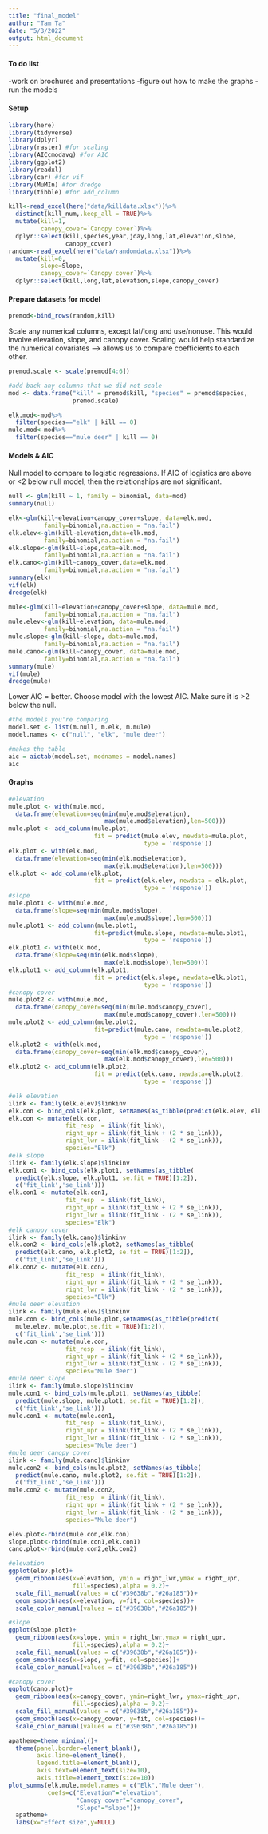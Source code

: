 ```yaml
---
title: "final_model"
author: "Tam Ta"
date: "5/3/2022"
output: html_document
---
```

#### To do list
-work on brochures and presentations
-figure out how to make the graphs
-run the models


#### Setup
```r
library(here)
library(tidyverse)
library(dplyr)
library(raster) #for scaling
library(AICcmodavg) #for AIC
library(ggplot2)
library(readxl)
library(car) #for vif
library(MuMIn) #for dredge
library(tibble) #for add_column
```

```r
kill<-read_excel(here("data/killdata.xlsx"))%>%
  distinct(kill_num,.keep_all = TRUE)%>%
  mutate(kill=1,
         canopy_cover=`Canopy cover`)%>%
  dplyr::select(kill,species,year,jday,long,lat,elevation,slope,
                canopy_cover)
random<-read_excel(here("data/randomdata.xlsx"))%>%
  mutate(kill=0,
         slope=Slope,
         canopy_cover=`Canopy cover`)%>%
  dplyr::select(kill,long,lat,elevation,slope,canopy_cover)
```

#### Prepare datasets for model

```r
premod<-bind_rows(random,kill)
```

Scale any numerical columns, except lat/long and use/nonuse. This would involve elevation, slope, and canopy cover. Scaling would help standardize the numerical covariates --> allows us to compare coefficients to each other.

```r
premod.scale <- scale(premod[4:6])

#add back any columns that we did not scale
mod <- data.frame("kill" = premod$kill, "species" = premod$species,
                  premod.scale)
```

```r
elk.mod<-mod%>%
  filter(species=="elk" | kill == 0)
mule.mod<-mod%>%
  filter(species=="mule deer" | kill == 0)
```

#### Models & AIC

Null model to compare to logistic regressions. If AIC of logistics are above or <2 below null model, then the relationships are not significant. 
```r
null <- glm(kill ~ 1, family = binomial, data=mod)
summary(null)
```

```r
elk<-glm(kill~elevation+canopy_cover+slope, data=elk.mod,
          family=binomial,na.action = "na.fail")
elk.elev<-glm(kill~elevation,data=elk.mod,
          family=binomial,na.action = "na.fail")
elk.slope<-glm(kill~slope,data=elk.mod,
          family=binomial,na.action = "na.fail")
elk.cano<-glm(kill~canopy_cover,data=elk.mod,
          family=binomial,na.action = "na.fail")
summary(elk)
vif(elk)
dredge(elk)
```

```r
mule<-glm(kill~elevation+canopy_cover+slope, data=mule.mod,
          family=binomial,na.action = "na.fail")
mule.elev<-glm(kill~elevation, data=mule.mod,
          family=binomial,na.action = "na.fail")
mule.slope<-glm(kill~slope, data=mule.mod,
          family=binomial,na.action = "na.fail")
mule.cano<-glm(kill~canopy_cover, data=mule.mod,
          family=binomial,na.action = "na.fail")
summary(mule)
vif(mule)
dredge(mule)
```

Lower AIC = better. Choose model with the lowest AIC. Make sure it is >2 below the null.

```r
#the models you're comparing
model.set <- list(m.null, m.elk, m.mule)
model.names <- c("null", "elk", "mule deer")

#makes the table
aic = aictab(model.set, modnames = model.names)
aic
```

#### Graphs

```r
#elevation
mule.plot <- with(mule.mod,
  data.frame(elevation=seq(min(mule.mod$elevation), 
                           max(mule.mod$elevation),len=500)))
mule.plot <- add_column(mule.plot, 
                        fit = predict(mule.elev, newdata=mule.plot,
                                      type = 'response'))
elk.plot <- with(elk.mod,
  data.frame(elevation=seq(min(elk.mod$elevation), 
                           max(elk.mod$elevation),len=500)))
elk.plot <- add_column(elk.plot, 
                        fit = predict(elk.elev, newdata = elk.plot,
                                      type = 'response'))
#slope
mule.plot1 <- with(mule.mod,
  data.frame(slope=seq(min(mule.mod$slope), 
                           max(mule.mod$slope),len=500)))
mule.plot1 <- add_column(mule.plot1, 
                        fit=predict(mule.slope, newdata=mule.plot1,
                                      type = 'response'))
elk.plot1 <- with(elk.mod,
  data.frame(slope=seq(min(elk.mod$slope), 
                           max(elk.mod$slope),len=500)))
elk.plot1 <- add_column(elk.plot1, 
                        fit = predict(elk.slope, newdata=elk.plot1,
                                      type = 'response'))
#canopy cover
mule.plot2 <- with(mule.mod,
  data.frame(canopy_cover=seq(min(mule.mod$canopy_cover), 
                           max(mule.mod$canopy_cover),len=500)))
mule.plot2 <- add_column(mule.plot2, 
                        fit=predict(mule.cano, newdata=mule.plot2,
                                      type = 'response'))
elk.plot2 <- with(elk.mod,
  data.frame(canopy_cover=seq(min(elk.mod$canopy_cover), 
                           max(elk.mod$canopy_cover),len=500)))
elk.plot2 <- add_column(elk.plot2, 
                        fit = predict(elk.cano, newdata=elk.plot2,
                                      type = 'response'))
```

```r
#elk elevation
ilink <- family(elk.elev)$linkinv
elk.con <- bind_cols(elk.plot, setNames(as_tibble(predict(elk.elev, elk.plot, se.fit = TRUE)[1:2]),c('fit_link','se_link')))
elk.con <- mutate(elk.con,
                fit_resp  = ilink(fit_link),
                right_upr = ilink(fit_link + (2 * se_link)),
                right_lwr = ilink(fit_link - (2 * se_link)),
                species="Elk")
#elk slope
ilink <- family(elk.slope)$linkinv
elk.con1 <- bind_cols(elk.plot1, setNames(as_tibble(
  predict(elk.slope, elk.plot1, se.fit = TRUE)[1:2]),
  c('fit_link','se_link')))
elk.con1 <- mutate(elk.con1,
                fit_resp  = ilink(fit_link),
                right_upr = ilink(fit_link + (2 * se_link)),
                right_lwr = ilink(fit_link - (2 * se_link)),
                species="Elk")
#elk canopy cover
ilink <- family(elk.cano)$linkinv
elk.con2 <- bind_cols(elk.plot2, setNames(as_tibble(
  predict(elk.cano, elk.plot2, se.fit = TRUE)[1:2]),
  c('fit_link','se_link')))
elk.con2 <- mutate(elk.con2,
                fit_resp  = ilink(fit_link),
                right_upr = ilink(fit_link + (2 * se_link)),
                right_lwr = ilink(fit_link - (2 * se_link)),
                species="Elk")
#mule deer elevation
ilink <- family(mule.elev)$linkinv
mule.con <- bind_cols(mule.plot,setNames(as_tibble(predict(
  mule.elev, mule.plot,se.fit = TRUE)[1:2]), 
  c('fit_link','se_link')))
mule.con <- mutate(mule.con,
                fit_resp  = ilink(fit_link),
                right_upr = ilink(fit_link + (2 * se_link)),
                right_lwr = ilink(fit_link - (2 * se_link)),
                species="Mule deer")
#mule deer slope
ilink <- family(mule.slope)$linkinv
mule.con1 <- bind_cols(mule.plot1, setNames(as_tibble(
  predict(mule.slope, mule.plot1, se.fit = TRUE)[1:2]),
  c('fit_link','se_link')))
mule.con1 <- mutate(mule.con1,
                fit_resp  = ilink(fit_link),
                right_upr = ilink(fit_link + (2 * se_link)),
                right_lwr = ilink(fit_link - (2 * se_link)),
                species="Mule deer")
#mule deer canopy cover
ilink <- family(mule.cano)$linkinv
mule.con2 <- bind_cols(mule.plot2, setNames(as_tibble(
  predict(mule.cano, mule.plot2, se.fit = TRUE)[1:2]),
  c('fit_link','se_link')))
mule.con2 <- mutate(mule.con2,
                fit_resp  = ilink(fit_link),
                right_upr = ilink(fit_link + (2 * se_link)),
                right_lwr = ilink(fit_link - (2 * se_link)),
                species="Mule deer")
```

```r
elev.plot<-rbind(mule.con,elk.con)
slope.plot<-rbind(mule.con1,elk.con1)
cano.plot<-rbind(mule.con2,elk.con2)
```

```r
#elevation
ggplot(elev.plot)+
  geom_ribbon(aes(x=elevation, ymin = right_lwr,ymax = right_upr,
                  fill=species),alpha = 0.2)+
  scale_fill_manual(values = c("#39638b","#26a185"))+
  geom_smooth(aes(x=elevation, y=fit, col=species))+
  scale_color_manual(values = c("#39638b","#26a185"))

#slope
ggplot(slope.plot)+
  geom_ribbon(aes(x=slope, ymin = right_lwr,ymax = right_upr,
                  fill=species),alpha = 0.2)+
  scale_fill_manual(values = c("#39638b","#26a185"))+
  geom_smooth(aes(x=slope, y=fit, col=species))+
  scale_color_manual(values = c("#39638b","#26a185"))

#canopy cover
ggplot(cano.plot)+
  geom_ribbon(aes(x=canopy_cover, ymin=right_lwr, ymax=right_upr,
                  fill=species),alpha = 0.2)+
  scale_fill_manual(values = c("#39638b","#26a185"))+
  geom_smooth(aes(x=canopy_cover, y=fit, col=species))+
  scale_color_manual(values = c("#39638b","#26a185"))
```

```r
apatheme=theme_minimal()+
  theme(panel.border=element_blank(),
        axis.line=element_line(),
        legend.title=element_blank(), 
        axis.text=element_text(size=10),
        axis.title=element_text(size=10))
plot_summs(elk,mule,model.names = c("Elk","Mule deer"),
           coefs=c("Elevation"="elevation",
                   "Canopy cover"="canopy_cover",
                   "Slope"="slope"))+
  apatheme+
  labs(x="Effect size",y=NULL)
```